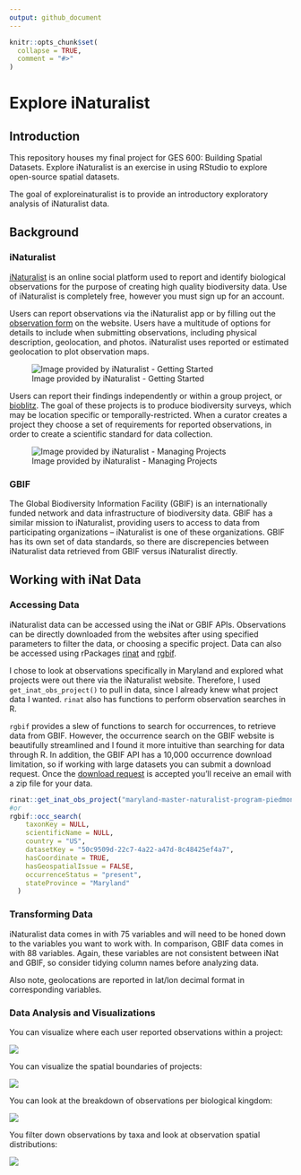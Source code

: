 ```yaml
---
output: github_document
---
```


<!-- README.md is generated from README.Rmd. Please edit that file -->

```r
knitr::opts_chunk$set(
  collapse = TRUE,
  comment = "#>"
)
```

# Explore iNaturalist

## Introduction

This repository houses my final project for GES 600: Building Spatial Datasets. Explore iNaturalist is an exercise in using RStudio to explore open-source spatial datasets.

The goal of exploreinaturalist is to provide an introductory exploratory analysis of iNaturalist data.

<!-- badges: start -->

<!-- badges: end -->

## Background

### iNaturalist

[iNaturalist](https://www.inaturalist.org/) is an online social platform used to report and identify biological observations for the purpose of creating high quality biodiversity data. Use of iNaturalist is completely free, however you must sign up for an account.

Users can report observations via the iNaturalist app or by filling out the [observation form](https://www.inaturalist.org/observations/upload) on the website. Users have a multitude of options for details to include when submitting observations, including physical description, geolocation, and photos. iNaturalist uses reported or estimated geolocation to plot observation maps.

![Image provided by iNaturalist - Getting Started](https://static.inaturalist.org/wiki_page_attachments/492-original.png)

Users can report their findings independently or within a group project, or [bioblitz](https://www.inaturalist.org/pages/bioblitz+guide). The goal of these projects is to produce biodiversity surveys, which may be location specific or temporally-restricted. When a curator creates a project they choose a set of requirements for reported observations, in order to create a scientific standard for data collection.

![Image provided by iNaturalist - Managing Projects](images/Screen%20Shot%202018-06-18%20at%209.39.08%20PM.png)

### GBIF

The Global Biodiversity Information Facility (GBIF) is an internationally funded network and data infrastructure of biodiversity data. GBIF has a similar mission to iNaturalist, providing users to access to data from participating organizations -- iNaturalist is one of these organizations. GBIF has its own set of data standards, so there are discrepencies between iNaturalist data retrieved from GBIF versus iNaturalist directly.

## Working with iNat Data

### Accessing Data

iNaturalist data can be accessed using the iNat or GBIF APIs. Observations can be directly downloaded from the websites after using specified parameters to filter the data, or choosing a specific project. Data can also be accessed using rPackages [rinat](https://github.com/ropensci/rinat) and [rgbif](https://github.com/ropensci/rgbif).

I chose to look at observations specifically in Maryland and explored what projects were out there via the iNaturalist website. Therefore, I used `get_inat_obs_project()` to pull in data, since I already knew what project data I wanted. `rinat` also has functions to perform observation searches in R.

`rgbif` provides a slew of functions to search for occurrences, to retrieve data from GBIF. However, the occurrence search on the GBIF website is beautifully streamlined and I found it more intuitive than searching for data through R. In addition, the GBIF API has a 10,000 occurrence download limitation, so if working with large datasets you can submit a download request. Once the [download request](https://www.gbif.org/occurrence/download/request) is accepted you'll receive an email with a zip file for your data.

```r
rinat::get_inat_obs_project("maryland-master-naturalist-program-piedmont-region", type = "observations")
#or
rgbif::occ_search(
    taxonKey = NULL,
    scientificName = NULL,
    country = "US",
    datasetKey = "50c9509d-22c7-4a22-a47d-8c48425ef4a7",
    hasCoordinate = TRUE,
    hasGeospatialIssue = FALSE,
    occurrenceStatus = "present",
    stateProvince = "Maryland"
  )
```

### Transforming Data

iNaturalist data comes in with 75 variables and will need to be honed down to the variables you want to work with. In comparison, GBIF data comes in with 88 variables. Again, these variables are not consistent between iNat and GBIF, so consider tidying column names before analyzing data.

Also note, geolocations are reported in lat/lon decimal format in corresponding variables.

### Data Analysis and Visualizations

You can visualize where each user reported observations within a project:

![](deliverables/piedmont_user_map.png)

You can visualize the spatial boundaries of projects:

![](deliverables/masternat_map.png)

You can look at the breakdown of observations per biological kingdom:

![](deliverables/GBIF_kingdoms_bar.png)

You filter down observations by taxa and look at observation spatial distributions:

![](deliverables/MD_corvid_sightings.png)
